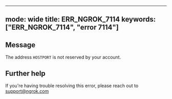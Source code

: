 
---
mode: wide
title: ERR_NGROK_7114
keywords: ["ERR_NGROK_7114", "error 7114"]
---

## Message
The address `HOSTPORT` is not reserved by your account.




## Further help
If you're having trouble resolving this error, please reach out to [support@ngrok.com](mailto:support@ngrok.com?subject=Help%20with%20ERR_NGROK_7114)

